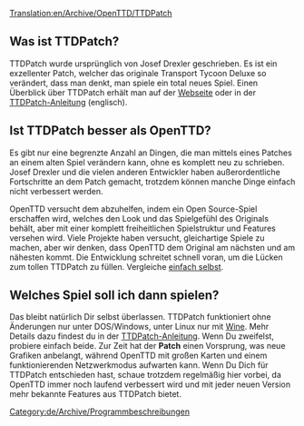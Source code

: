 [[Translation:en/Archive/OpenTTD/TTDPatch]]

== Was ist TTDPatch? ==
TTDPatch wurde ursprünglich von Josef Drexler geschrieben. Es ist ein exzellenter Patch, welcher das originale Transport Tycoon Deluxe so verändert, dass man denkt, man spiele ein total neues Spiel. Einen Überblick über TTDPatch erhält man auf der [http://www.ttdpatch.net/ Webseite] oder in der [http://wiki.ttdpatch.net/tiki-index.php TTDPatch-Anleitung] (englisch).

== Ist TTDPatch besser als OpenTTD? ==
Es gibt nur eine begrenzte Anzahl an Dingen, die man mittels eines Patches an einem alten Spiel verändern kann, ohne es komplett neu zu schrieben. Josef Drexler und die vielen anderen Entwickler haben außerordentliche Fortschritte an dem Patch gemacht, trotzdem können manche Dinge einfach nicht verbessert werden.

OpenTTD versucht dem abzuhelfen, indem ein Open Source-Spiel erschaffen wird, welches den Look und das Spielgefühl des Originals behält, aber mit einer komplett freiheitlichen Spielstruktur und Features versehen wird. Viele Projekte haben versucht, gleichartige Spiele zu machen, aber wir denken, dass OpenTTD dem Original am nächsten und am nähesten kommt. Die Entwicklung schreitet schnell voran, um die Lücken zum tollen TTDPatch zu füllen. Vergleiche [[de/Archive/OpenTTD/Vergleich zwischen OpenTTD und TTDPatch|einfach selbst]].

== Welches Spiel soll ich dann spielen? ==
Das bleibt natürlich Dir selbst überlassen. TTDPatch funktioniert ohne Änderungen nur unter DOS/Windows, unter Linux nur mit [http://de.wikipedia.org/wiki/Wine Wine]. Mehr Details dazu findest du in der [http://wiki.ttdpatch.net/tiki-index.php?page=TTDonLinux TTDPatch-Anleitung]. Wenn Du zweifelst, probiere einfach beide. Zur Zeit hat der '''Patch''' einen Vorsprung, was neue Grafiken anbelangt, während OpenTTD mit großen Karten und einem funktionierenden Netzwerkmodus aufwarten kann. Wenn Du Dich für TTDPatch entschieden hast, schaue trotzdem regelmäßig hier vorbei, da OpenTTD immer noch laufend verbessert wird und mit jeder neuen Version mehr bekannte Features aus TTDPatch bietet.

[[Category:de/Archive/Programmbeschreibungen]]